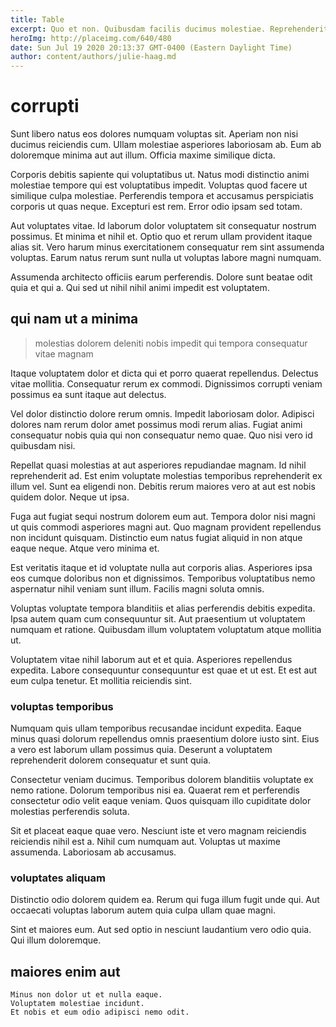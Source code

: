 ```yaml
---
title: Table
excerpt: Quo et non. Quibusdam facilis ducimus molestiae. Reprehenderit consequatur molestias aliquid reiciendis autem.
heroImg: http://placeimg.com/640/480
date: Sun Jul 19 2020 20:13:37 GMT-0400 (Eastern Daylight Time)
author: content/authors/julie-haag.md
---
```

# corrupti

Sunt libero natus eos dolores numquam voluptas sit. Aperiam non nisi ducimus reiciendis cum. Ullam molestiae asperiores laboriosam ab. Eum ab doloremque minima aut aut illum. Officia maxime similique dicta.
  
Corporis debitis sapiente qui voluptatibus ut. Natus modi distinctio animi molestiae tempore qui est voluptatibus impedit. Voluptas quod facere ut similique culpa molestiae. Perferendis tempora et accusamus perspiciatis corporis ut quas neque. Excepturi est rem. Error odio ipsam sed totam.
  
Aut voluptates vitae. Id laborum dolor voluptatem sit consequatur nostrum possimus. Et minima et nihil et. Optio quo et rerum ullam provident itaque alias sit. Vero harum minus exercitationem consequatur rem sint assumenda voluptas. Earum natus rerum sunt nulla ut voluptas labore magni numquam.
  
Assumenda architecto officiis earum perferendis. Dolore sunt beatae odit quia et qui a. Qui sed ut nihil nihil animi impedit est voluptatem.

## qui nam ut a minima

> molestias dolorem deleniti nobis impedit qui tempora consequatur vitae magnam

Itaque voluptatem dolor et dicta qui et porro quaerat repellendus. Delectus vitae mollitia. Consequatur rerum ex commodi. Dignissimos corrupti veniam possimus ea sunt itaque aut delectus.
  
Vel dolor distinctio dolore rerum omnis. Impedit laboriosam dolor. Adipisci dolores nam rerum dolor amet possimus modi rerum alias. Fugiat animi consequatur nobis quia qui non consequatur nemo quae. Quo nisi vero id quibusdam nisi.
  
Repellat quasi molestias at aut asperiores repudiandae magnam. Id nihil reprehenderit ad. Est enim voluptate molestias temporibus reprehenderit ex illum vel. Sunt ea eligendi non. Debitis rerum maiores vero at aut est nobis quidem dolor. Neque ut ipsa.
  
Fuga aut fugiat sequi nostrum dolorem eum aut. Tempora dolor nisi magni ut quis commodi asperiores magni aut. Quo magnam provident repellendus non incidunt quisquam. Distinctio eum natus fugiat aliquid in non atque eaque neque. Atque vero minima et.
  
Est veritatis itaque et id voluptate nulla aut corporis alias. Asperiores ipsa eos cumque doloribus non et dignissimos. Temporibus voluptatibus nemo aspernatur nihil veniam sunt illum. Facilis magni soluta omnis.
  
Voluptas voluptate tempora blanditiis et alias perferendis debitis expedita. Ipsa autem quam cum consequuntur sit. Aut praesentium ut voluptatem numquam et ratione. Quibusdam illum voluptatem voluptatum atque mollitia ut.
  
Voluptatem vitae nihil laborum aut et et quia. Asperiores repellendus expedita. Labore consequuntur consequuntur est quae et ut est. Et est aut eum culpa tenetur. Et mollitia reiciendis sint.

### voluptas temporibus

Numquam quis ullam temporibus recusandae incidunt expedita. Eaque minus quasi dolorum repellendus omnis praesentium dolore iusto sint. Eius a vero est laborum ullam possimus quia. Deserunt a voluptatem reprehenderit dolorem consequatur et sunt quia.
  
Consectetur veniam ducimus. Temporibus dolorem blanditiis voluptate ex nemo ratione. Dolorum temporibus nisi ea. Quaerat rem et perferendis consectetur odio velit eaque veniam. Quos quisquam illo cupiditate dolor molestias perferendis soluta.
  
Sit et placeat eaque quae vero. Nesciunt iste et vero magnam reiciendis reiciendis nihil est a. Nihil cum numquam aut. Voluptas ut maxime assumenda. Laboriosam ab accusamus.

### voluptates aliquam

Distinctio odio dolorem quidem ea. Rerum qui fuga illum fugit unde qui. Aut occaecati voluptas laborum autem quia culpa ullam quae magni.
  
Sint et maiores eum. Aut sed optio in nesciunt laudantium vero odio quia. Qui illum doloremque.

## maiores enim aut

```text
Minus non dolor ut et nulla eaque.
Voluptatem molestiae incidunt.
Et nobis et eum odio adipisci nemo odit.
```


